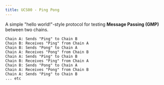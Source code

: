 ```yaml
---
title: UCS00 - Ping Pong
---
```


A simple "hello world!"-style protocol for testing **Message Passing (GMP)** between two chains.

```
Chain A: Sends "Ping" to Chain B
Chain B: Receives "Ping" from Chain A
Chain B: Sends "Pong" to Chain A
Chain A: Receives "Pong" from Chain B
Chain A: Sends "Ping" to Chain B
Chain B: Receives "Ping" from Chain A
Chain B: Sends "Pong" to Chain A
Chain A: Receives "Pong" from Chain B
Chain A: Sends "Ping" to Chain B
... etc
```

